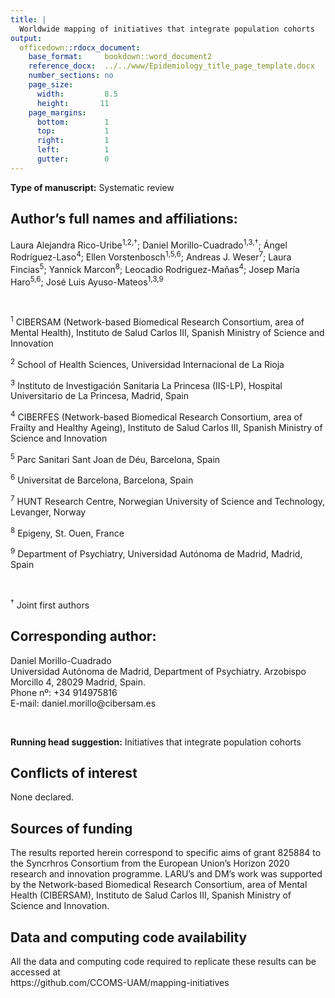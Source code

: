 ```yaml
---
title: |
  Worldwide mapping of initiatives that integrate population cohorts
output:
  officedown::rdocx_document:
    base_format:     bookdown::word_document2
    reference_docx:  ../../www/Epidemiology_title_page_template.docx
    number_sections: no
    page_size:
      width:         8.5
      height:       11
    page_margins:
      bottom:        1
      top:           1
      right:         1
      left:          1
      gutter:        0
---
```


**Type of manuscript:** Systematic review

## Author's full names and affiliations:

Laura Alejandra Rico-Uribe^1,2,†^;
Daniel Morillo-Cuadrado^1,3,†^;
Ángel Rodríguez-Laso^4^;
Ellen Vorstenbosch^1,5,6^;
Andreas J. Weser^7^;
Laura Fincias^5^;
Yannick Marcon^8^;
Leocadio Rodriguez-Mañas^4^;
Josep María Haro^5,6^;
José Luis Ayuso-Mateos^1,3,9^

<br>

^1^ CIBERSAM (Network-based Biomedical Research Consortium,
    area of Mental Health), Instituto de Salud Carlos III,
    Spanish Ministry of Science and Innovation

^2^ School of Health Sciences, Universidad Internacional de La Rioja

^3^ Instituto de Investigación Sanitaria La Princesa (IIS-LP),
    Hospital Universitario de La Princesa, Madrid, Spain

^4^ CIBERFES (Network-based Biomedical Research Consortium,
    area of Frailty and Healthy Ageing), Instituto de Salud Carlos III,
    Spanish Ministry of Science and Innovation

^5^ Parc Sanitari Sant Joan de Déu, Barcelona, Spain

^6^ Universitat de Barcelona, Barcelona, Spain

^7^ HUNT Research Centre, Norwegian University of Science and Technology,
    Levanger, Norway

^8^ Epigeny, St. Ouen, France

^9^ Department of Psychiatry, Universidad Autónoma de Madrid, Madrid, Spain

<br>

^†^ Joint first authors

## Corresponding author:

Daniel Morillo-Cuadrado  
Universidad Autónoma de Madrid, Department of Psychiatry.
Arzobispo Morcillo 4, 28029 Madrid, Spain.  
Phone nº: +34 914975816  
E-mail: daniel.morillo@cibersam.es

<br>

**Running head suggestion:** Initiatives that integrate population cohorts

## Conflicts of interest

None declared.

## Sources of funding

The results reported herein correspond to specific aims of grant
825884 to the Syncrhros Consortium from the European Union’s Horizon 2020
research and innovation programme.
LARU's and DM's work was supported by the
Network-based Biomedical Research Consortium,
area of Mental Health (CIBERSAM), Instituto de Salud Carlos III,
Spanish Ministry of Science and Innovation.

## Data and computing code availability

All the data and computing code required to replicate these results can be
accessed at  
https://github.com/CCOMS-UAM/mapping-initiatives
